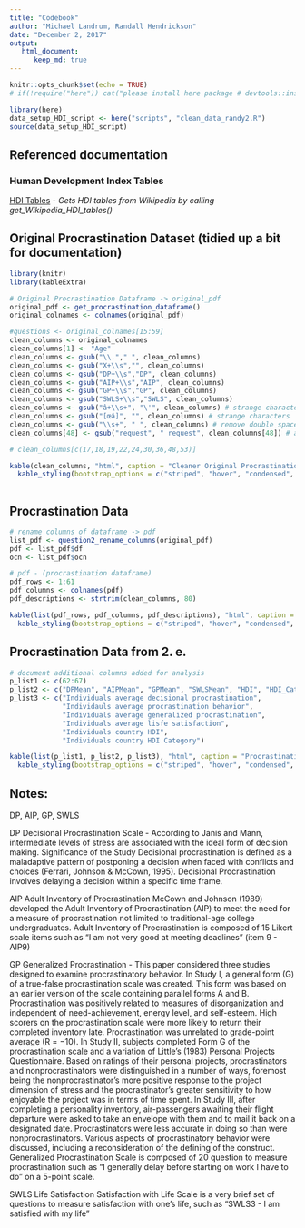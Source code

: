 ```yaml
---
title: "Codebook"
author: "Michael Landrum, Randall Hendrickson"
date: "December 2, 2017"
output: 
   html_document:
      keep_md: true
---
```


```r
knitr::opts_chunk$set(echo = TRUE)
# if(!require("here")) cat("please install here package # devtools::install_github(\"krlmlr/here\")")

library(here)
data_setup_HDI_script <- here("scripts", "clean_data_randy2.R")
source(data_setup_HDI_script)
```

## Referenced documentation

### Human Development Index Tables
[HDI Tables](presentation/HDI_Tables.md) - *Gets HDI tables from Wikipedia by calling get_Wikipedia_HDI_tables() *




## Original Procrastination Dataset (tidied up a bit for documentation)

```r
library(knitr)
library(kableExtra)

# Original Procrastination Dataframe -> original_pdf
original_pdf <- get_procrastination_dataframe()
original_colnames <- colnames(original_pdf)

#questions <- original_colnames[15:59]
clean_columns <- original_colnames
clean_columns[1] <- "Age"
clean_columns <- gsub("\\."," ", clean_columns)
clean_columns <- gsub("X+\\s","", clean_columns)
clean_columns <- gsub("DP+\\s","DP", clean_columns)
clean_columns <- gsub("AIP+\\s","AIP", clean_columns)
clean_columns <- gsub("GP+\\s","GP", clean_columns)
clean_columns <- gsub("SWLS+\\s","SWLS", clean_columns)
clean_columns <- gsub("â+\\s+", "\'", clean_columns) # strange character
clean_columns <- gsub("[œâ]", "", clean_columns) # strange characters
clean_columns <- gsub("\\s+", " ", clean_columns) # remove double spaces
clean_columns[48] <- gsub("request", " request", clean_columns[48]) # add space after single quote

# clean_columns[c(17,18,19,22,24,30,36,48,53)]

kable(clean_columns, "html", caption = "Cleaner Original Procrastination Dataframe", row.names=TRUE) %>%
  kable_styling(bootstrap_options = c("striped", "hover", "condensed", "responsive"), full_width = F, position = "left") 
    
```

## Procrastination Data

```r

# rename columns of dataframe -> pdf
list_pdf <- question2_rename_columns(original_pdf)
pdf <- list_pdf$df
ocn <- list_pdf$ocn

# pdf - (procrastination dataframe)
pdf_rows <- 1:61
pdf_columns <- colnames(pdf)
pdf_descriptions <- strtrim(clean_columns, 80)

kable(list(pdf_rows, pdf_columns, pdf_descriptions), "html", caption = "Procrastination Data", row.names=FALSE) %>%
  kable_styling(bootstrap_options = c("striped", "hover", "condensed", "responsive"), full_width = F, position = "left") 

```

## Procrastination Data from 2. e.

```r

# document additional columns added for analysis
p_list1 <- c(62:67)
p_list2 <- c("DPMean", "AIPMean", "GPMean", "SWLSMean", "HDI", "HDI_Category")
p_list3 <- c("Individuals average decisional procrastination",
             "Individauls average procrastination behavior",
             "Individuals average generalized procrastination",
             "Individuals average lisfe satisfaction",
             "Individuals country HDI",
             "Individuals country HDI Category")

kable(list(p_list1, p_list2, p_list3), "html", caption = "Procrastination Data - additional columns", row.names=FALSE) %>%
  kable_styling(bootstrap_options = c("striped", "hover", "condensed", "responsive"), full_width = F, position = "left") 

```


## Notes:

DP, AIP, GP, SWLS

DP
  Decisional Procrastination Scale - According to Janis and Mann, intermediate levels of stress are associated with the ideal form of decision making.
  Significance of the Study Decisional procrastination is defined as a maladaptive pattern of postponing a decision when faced with conflicts and choices (Ferrari, Johnson & McCown, 1995). 
Decisional Procrastination involves delaying a decision within a specific time frame.

AIP 
Adult Inventory of Procrastination
McCown and Johnson (1989) developed the Adult Inventory of Procrastination (AIP) to meet the need for a measure of procrastination not limited to traditional-age college undergraduates. 
Adult Inventory of Procrastination is composed of 15 Likert scale items such as "I am not very good at meeting deadlines" (item 9 - AIP9)

GP
Generalized Procrastination - 
This paper considered three studies designed to examine procrastinatory behavior. In Study I, a general form (G) of a true-false procrastination scale was created. This form was based on an earlier version of the scale containing parallel forms A and B. Procrastination was positively related to measures of disorganization and independent of need-achievement, energy level, and self-esteem. High scorers on the procrastination scale were more likely to return their completed inventory late. Procrastination was unrelated to grade-point average (R = −10). In Study II, subjects completed Form G of the procrastination scale and a variation of Little's (1983) Personal Projects Questionnaire. Based on ratings of their personal projects, procrastinators and nonprocrastinators were distinguished in a number of ways, foremost being the nonprocrastinator's more positive response to the project dimension of stress and the procrastinator's greater sensitivity to how enjoyable the project was in terms of time spent. In Study III, after completing a personality inventory, air-passengers awaiting their flight departure were asked to take an envelope with them and to mail it back on a designated date. Procrastinators were less accurate in doing so than were nonprocrastinators. Various aspects of procrastinatory behavior were discussed, including a reconsideration of the defining of the construct.
Generalized Procrastination Scale is composed of 20 question to measure procrastination such as “I generally delay before starting on work I have to do” on a 5-point scale. 

SWLS
Life Satisfaction
Satisfaction with Life Scale is a very brief set of questions to measure satisfaction with one's life, such as "SWLS3 - I am satisfied with my life"

